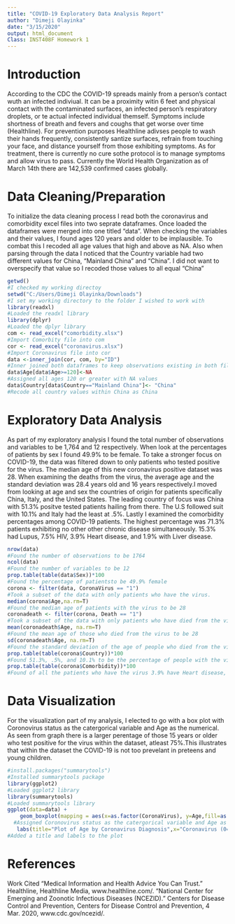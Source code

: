 ---
title: "COVID-19 Exploratory Data Analysis Report"
author: "Dimeji Olayinka"
date: "3/15/2020"
output: html_document
Class: INST408F Homework 1
---
# **Introduction**
According to the CDC the COVID-19 spreads mainly from a person's contact wuth an infected indiviual. It can be a proximity witin 6 feet and physical contact with the contaminated surfaces, an infected person's respiratory droplets, or te actual infected individual themself. Symptoms include shortness of breath and fevers and coughs that get worse over time (Healthline). For prevention purposes Healthline adivses people to wash their hands frequently, consistently santize surfaces, refrain from touching your face, and distance yourself from those exhibiting symptoms. As for treatment, there is currently no cure sothe protocol is to manage symptoms and allow virus to pass. Currently the World Health Organization as of March 14th there are 142,539 confirmed cases globally. 


# **Data Cleaning/Preparation**
To initialize the data cleaning process I read both the coronavirus and comorbidity excel files into two seprate dataframes. Once loaded the dataframes were merged into one titled "data". When checking the variables and their values, I found ages 120 years and older to be implausible. To combat this I recoded all age values that high and above as NA. Also when parsing through the data I noticed that the Country variable had two different values for China, "Mainland China" and "China". I did not want to overspecify that value so I recoded those values to all equal "China"
```{r}
getwd()
#I checked my working directoy
setwd("C:/Users/Dimeji Olayinka/Downloads")
#I set my working directory to the folder I wished to work with
library(readxl)
#Loaded the readxl library
library(dplyr)
#Loaded the dplyr library
com <- read_excel("comorbidity.xlsx")
#Import Comorbity file into com
cor <- read_excel("coronavirus.xlsx")
#Import Coronavirus file into cor
data <-inner_join(cor, com, by="ID")
#Inner joined both dataframes to keep observations existing in both files
data$Age[data$Age>=120]<-NA
#Assigned all ages 120 or greater with NA values
data$Country[data$Country=="Mainland China"]<- "China"
#Recode all country values within China as China
```
# **Exploratory Data Analysis**
As part of my exploratory analysis I found the total number of observations and variables to be 1,764 and 12 respectively. When look at the percentages of patients by sex I found 49.9% to be female. To take a stronger focus on COVID-19, the data was filtered down to only patients who tested positive for the virus. The median age of this new coronavirus positive dataset was 28. When examining the deaths from the virus, the average age and the standard deviation was 28.4 years old and 16 years respectively.I moved from looking at age and sex the countries of origin for patients specifically China, Italy, and the United States. The leading country of focus was China with 51.3% positve tested patients hailing from there. The U.S followed suit with 10.1% and Italy had the least at .5%. Lastly I examined the comorbidity percentages among COVID-19 patients. The highest percentage was 71.3% patients exhibiting no other other chronic disease simultaneously. 15.3% had Lupus, 7.5% HIV, 3.9% Heart disease, and 1.9% with Liver disease.
```{r}
nrow(data)
#Found the number of observations to be 1764
ncol(data)
#Found the number of variables to be 12
prop.table(table(data$Sex))*100
#Found the percentage of patientsto be 49.9% female
corona <- filter(data, CoronaVirus == "1")
#Took a subset of the data with only patients who have the virus.
median(corona$Age,na.rm=T)
#Found the median age of patients with the virus to be 28
coronadeath <- filter(corona, Death == "1")
#Took a subset of the data with only patients who have died from the virus
mean(coronadeath$Age, na.rm=T) 
#Found the mean age of those who died from the virus to be 28
sd(coronadeath$Age, na.rm=T)
#Found the standard deviation of the age of people who died from the virus to be 15.9
prop.table(table(corona$Country))*100
#Found 51.3%, .5%, and 10.1% to be the percentage of people with the virus from China, Italy and the U.S respectively 
prop.table(table(corona$Comorbidity))*100
#Found of all the patients who have the virus 3.9% have Heart disease, 7.5% have HIV, 1.9% have Liver disease, 15.3% Lupus, and 71.3% have are not pair simultaneously with another chronic disease.  
```

# **Data Visualization**
For the visualization part of my analysis, I elected to go with a box plot with Coronovirus status as the catergorical variable and Age as the numerical. As seen from graph there is a larger perentage of those 15 years or older who test positive for the virus within the dataset, atleast 75%.This illustrates that within the dataset the COVID-19 is not too prevelant in preteens and young children. 

```{r}
#install.packages("summarytools")
#Installed summarytools package
library(ggplot2)
#Loaded ggplot2 library
library(summarytools)
#Loaded summarytools library
ggplot(data=data) +
    geom_boxplot(mapping = aes(x=as.factor(CoronaVirus), y=Age,fill=as.factor(CoronaVirus))) +
  #Assigned Coronovirus status as the catergorical variable and Age as the numerical for the boxplot
   labs(title="Plot of Age by Coronavirus Diagnosis",x="Coronavirus (0=No, 1=Yes)", y = "Age", fill="Coronavirus")
#Added a title and labels to the plot
```

# **References**
Work Cited
“Medical Information and Health Advice You Can Trust.” Healthline, Healthline Media, www.healthline.com/.
“National Center for Emerging and Zoonotic Infectious Diseases (NCEZID).” Centers for Disease Control and Prevention, Centers for Disease Control and Prevention, 4 Mar. 2020, www.cdc.gov/ncezid/.